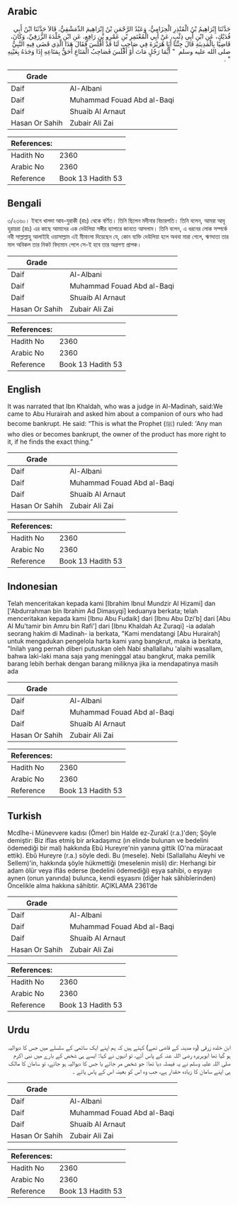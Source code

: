 ## Arabic


<div dir="rtl" lang="ar" style={{fontSize:'larger',backgroundColor:'#f8f9fa',padding:20}}>
حَدَّثَنَا إِبْرَاهِيمُ بْنُ الْمُنْذِرِ الْحِزَامِيُّ، وَعَبْدُ الرَّحْمَنِ بْنُ إِبْرَاهِيمَ الدِّمَشْقِيُّ، قَالاَ حَدَّثَنَا ابْنُ أَبِي فُدَيْكٍ، عَنِ ابْنِ أَبِي ذِئْبٍ، عَنْ أَبِي الْمُعْتَمِرِ بْنِ عَمْرِو بْنِ رَافِعٍ، عَنِ ابْنِ خَلْدَةَ الزُّرَقِيِّ، وَكَانَ، قَاضِيًا بِالْمَدِينَةِ قَالَ جِئْنَا أَبَا هُرَيْرَةَ فِي صَاحِبٍ لَنَا قَدْ أَفْلَسَ فَقَالَ هَذَا الَّذِي قَضَى فِيهِ النَّبِيُّ صلى الله عليه وسلم ‏ "‏ أَيُّمَا رَجُلٍ مَاتَ أَوْ أَفْلَسَ فَصَاحِبُ الْمَتَاعِ أَحَقُّ بِمَتَاعِهِ إِذَا وَجَدَهُ بِعَيْنِهِ ‏"‏ ‏.‏
</div>
<div style={{backgroundColor:'#f8f9fa',padding:20, marginBottom: 10}}><table> <thead> <tr> <th>Grade</th> <th></th> </tr> </thead> <tbody> <tr><td>Daif</td><td>Al-Albani</td></tr><tr><td>Daif</td><td>Muhammad Fouad Abd al-Baqi</td></tr><tr><td>Daif</td><td>Shuaib Al Arnaut</td></tr><tr><td>Hasan Or Sahih</td><td>Zubair Ali Zai</td></tr></tbody></table><table> <thead> <tr> <th>References:</th> <th></th> </tr> </thead> <tbody><tr><td>Hadith No</td><td>2360</td></tr><tr><td>Arabic No</td><td>2360</td></tr><tr><td>Reference</td><td>Book 13 Hadith 53</td></tr></tbody></table></div>

## Bengali


<div dir="ltr" lang="bn" style={{fontSize:'larger',backgroundColor:'#f8f9fa',padding:20}}>
৩/২৩৬০। ইবনে খালদা আয-যুরাকী (রাঃ) থেকে বর্ণিত। তিনি ছিলেন মদীনার বিচারপতি। তিনি বলেন, আমরা আবূ হুরায়রা (রাঃ) এর কাছে আমাদের এক দেউলিয়া সঙ্গীর ব্যাপারে জানতে আসলাম। তিনি বলেন, এ ধরনের লোক সম্পর্কে নবী সাল্লাল্লাহু আলাইহি ওয়াসাল্লাম এই মীমাংসা দিয়েছেন যে, কোন ব্যক্তি দেউলিয়া হলে অথবা মারা গেলে, ঋণদাতা তার মাল অবিকল তার নিকট বিদ্যমান পেলে সে-ই হবে তার অগ্রগণ্য প্রাপক।
</div>
<div style={{backgroundColor:'#f8f9fa',padding:20, marginBottom: 10}}><table> <thead> <tr> <th>Grade</th> <th></th> </tr> </thead> <tbody> <tr><td>Daif</td><td>Al-Albani</td></tr><tr><td>Daif</td><td>Muhammad Fouad Abd al-Baqi</td></tr><tr><td>Daif</td><td>Shuaib Al Arnaut</td></tr><tr><td>Hasan Or Sahih</td><td>Zubair Ali Zai</td></tr></tbody></table><table> <thead> <tr> <th>References:</th> <th></th> </tr> </thead> <tbody><tr><td>Hadith No</td><td>2360</td></tr><tr><td>Arabic No</td><td>2360</td></tr><tr><td>Reference</td><td>Book 13 Hadith 53</td></tr></tbody></table></div>

## English


<div dir="ltr" lang="en" style={{fontSize:'larger',backgroundColor:'#f8f9fa',padding:20}}>
It was narrated that Ibn Khaldah, who was a judge in Al-Madinah, said:We came to Abu Hurairah and asked him about a companion of ours who had become bankrupt. He said: “This is what the Prophet (ﷺ) ruled: 'Any man who dies or becomes bankrupt, the owner of the product has more right to it, if he finds the exact thing.”
</div>
<div style={{backgroundColor:'#f8f9fa',padding:20, marginBottom: 10}}><table> <thead> <tr> <th>Grade</th> <th></th> </tr> </thead> <tbody> <tr><td>Daif</td><td>Al-Albani</td></tr><tr><td>Daif</td><td>Muhammad Fouad Abd al-Baqi</td></tr><tr><td>Daif</td><td>Shuaib Al Arnaut</td></tr><tr><td>Hasan Or Sahih</td><td>Zubair Ali Zai</td></tr></tbody></table><table> <thead> <tr> <th>References:</th> <th></th> </tr> </thead> <tbody><tr><td>Hadith No</td><td>2360</td></tr><tr><td>Arabic No</td><td>2360</td></tr><tr><td>Reference</td><td>Book 13 Hadith 53</td></tr></tbody></table></div>

## Indonesian


<div dir="ltr" lang="id" style={{fontSize:'larger',backgroundColor:'#f8f9fa',padding:20}}>
Telah menceritakan kepada kami [Ibrahim Ibnul Mundzir Al Hizami] dan ['Abdurrahman bin Ibrahim Ad Dimasyqi] keduanya berkata; telah menceritakan kepada kami [Ibnu Abu Fudaik] dari [Ibnu Abu Dzi'b] dari [Abu Al Mu'tamir bin Amru bin Rafi'] dari [Ibnu Khaldah Az Zuraqi] -ia adalah seorang hakim di Madinah- ia berkata, "Kami mendatangi [Abu Hurairah] untuk mengadukan pengelola harta kami yang bangkrut, maka ia berkata, "Inilah yang pernah diberi putuskan oleh Nabi shallallahu 'alaihi wasallam, bahwa laki-laki mana saja yang meninggal atau bangkrut, maka pemilik barang lebih berhak dengan barang miliknya jika ia mendapatinya masih ada
</div>
<div style={{backgroundColor:'#f8f9fa',padding:20, marginBottom: 10}}><table> <thead> <tr> <th>Grade</th> <th></th> </tr> </thead> <tbody> <tr><td>Daif</td><td>Al-Albani</td></tr><tr><td>Daif</td><td>Muhammad Fouad Abd al-Baqi</td></tr><tr><td>Daif</td><td>Shuaib Al Arnaut</td></tr><tr><td>Hasan Or Sahih</td><td>Zubair Ali Zai</td></tr></tbody></table><table> <thead> <tr> <th>References:</th> <th></th> </tr> </thead> <tbody><tr><td>Hadith No</td><td>2360</td></tr><tr><td>Arabic No</td><td>2360</td></tr><tr><td>Reference</td><td>Book 13 Hadith 53</td></tr></tbody></table></div>

## Turkish


<div dir="ltr" lang="tr" style={{fontSize:'larger',backgroundColor:'#f8f9fa',padding:20}}>
Mcdîhe-i Münevvere kadısı (Ömer) bin Halde ez-Zurakî (r.a.)'den; Şöyle demiştir: Biz iflas etmiş bir arkadaşımız (ın elinde bulunan ve bedelini ödemediği bir mal) hakkında Ebû Hureyre'nin yanına gittik (O'na müracaat ettik). Ebû Hureyre (r.a.) söyle dedi. Bu (mesele). Nebi (Sallallahu Aleyhi ve Sellem)'in, hakkında şöyle hükmettiği (meselenin misli) dir: Herhangi bir adam ölür veya iflâs ederse (bedelini ödemediği) eşya sahibi, o eşyayı aynen (onun yanında) bulunca, kendi eşyasını (diğer hak sâhibîerinden) Öncelikle alma hakkına sâhibtir. AÇIKLAMA 2361’de
</div>
<div style={{backgroundColor:'#f8f9fa',padding:20, marginBottom: 10}}><table> <thead> <tr> <th>Grade</th> <th></th> </tr> </thead> <tbody> <tr><td>Daif</td><td>Al-Albani</td></tr><tr><td>Daif</td><td>Muhammad Fouad Abd al-Baqi</td></tr><tr><td>Daif</td><td>Shuaib Al Arnaut</td></tr><tr><td>Hasan Or Sahih</td><td>Zubair Ali Zai</td></tr></tbody></table><table> <thead> <tr> <th>References:</th> <th></th> </tr> </thead> <tbody><tr><td>Hadith No</td><td>2360</td></tr><tr><td>Arabic No</td><td>2360</td></tr><tr><td>Reference</td><td>Book 13 Hadith 53</td></tr></tbody></table></div>

## Urdu


<div dir="rtl" lang="ur" style={{fontSize:'larger',backgroundColor:'#f8f9fa',padding:20}}>
ابن خلدہ زرقی (وہ مدینہ کے قاضی تھے) کہتے ہیں کہ ہم اپنے ایک ساتھی کے سلسلے میں جس کا دیوالیہ ہو گیا تھا ابوہریرہ رضی اللہ عنہ کے پاس آئے، تو انہوں نے کہا: ایسے ہی شخص کے بارے میں نبی اکرم صلی اللہ علیہ وسلم نے یہ فیصلہ دیا تھا: جو شخص مر جائے یا جس کا دیوالیہ ہو جائے، تو سامان کا مالک ہی اپنے سامان کا زیادہ حقدار ہے، جب وہ اس کو بعینہ اس کے پاس پائے ۔
</div>
<div style={{backgroundColor:'#f8f9fa',padding:20, marginBottom: 10}}><table> <thead> <tr> <th>Grade</th> <th></th> </tr> </thead> <tbody> <tr><td>Daif</td><td>Al-Albani</td></tr><tr><td>Daif</td><td>Muhammad Fouad Abd al-Baqi</td></tr><tr><td>Daif</td><td>Shuaib Al Arnaut</td></tr><tr><td>Hasan Or Sahih</td><td>Zubair Ali Zai</td></tr></tbody></table><table> <thead> <tr> <th>References:</th> <th></th> </tr> </thead> <tbody><tr><td>Hadith No</td><td>2360</td></tr><tr><td>Arabic No</td><td>2360</td></tr><tr><td>Reference</td><td>Book 13 Hadith 53</td></tr></tbody></table></div>